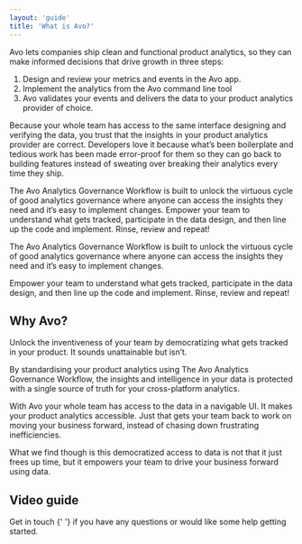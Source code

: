```yaml
---
layout: 'guide'
title: 'What is Avo?'
---
```



Avo lets companies ship clean and functional product analytics, so they can make informed decisions that drive growth in three steps:

1. Design and review your metrics and events in the Avo app.
2. Implement the analytics from the Avo command line tool
3. Avo validates your events and delivers the data to your product analytics provider of choice.

Because your whole team has access to the same interface designing and verifying the data, you trust that the insights in your product analytics provider are correct. Developers love it because what’s been boilerplate and tedious work has been made error-proof for them so they can go back to building features instead of sweating over breaking their analytics every time they ship.

The Avo Analytics Governance Workflow is built to unlock the virtuous cycle of good analytics governance where anyone can access the insights they need and it’s easy to implement changes. Empower your team to understand what gets tracked, participate in the data design, and then line up the code and implement. Rinse, review and repeat!

The Avo Analytics Governance Workflow is built to unlock the virtuous cycle of good analytics governance where anyone can access the insights they need and it’s easy to implement changes.

Empower your team to understand what gets tracked, participate in the data design, and then line up the code and implement. Rinse, review and repeat!

## Why Avo?

Unlock the inventiveness of your team by democratizing what gets tracked in your product. It sounds unattainable but isn’t.

By standardising your product analytics using The Avo Analytics Governance Workflow, the insights and intelligence in your data is protected with a single source of truth for your cross-platform analytics.

With Avo your whole team has access to the data in a navigable UI. It makes your product analytics accessible. Just that gets your team back to work on moving your business forward, instead of chasing down frustrating inefficiencies.

What we find though is this democratized access to data is not that it just frees up time, but it empowers your team to drive your business forward using data.

## Video guide

<YouTube videoId="RfFwY3vnMnw" />

<p>
  <Link passHref href="/help/troubleshooting">
    <a>Get in touch</a>
  </Link>{' '}
  if you have any questions or would like some help getting started.
</p>
